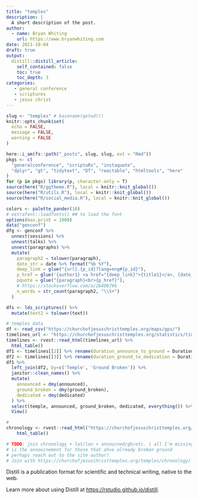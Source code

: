 ```yaml
---
title: "temples"
description: |
  A short description of the post.
author:
  - name: Bryan Whiting
    url: https://www.bryanwhiting.com
date: 2021-10-04
draft: true
output:
  distill::distill_article:
    self_contained: false
    toc: true
    toc_depth: 3
categories:
   - general conference
   - scriptures
   - jesus christ
---
```



```r
slug <- "temples" # basename(getwd())
knitr::opts_chunk$set(
  echo = FALSE,
  message = FALSE,
  warning = FALSE
)
```

```r
here::i_am(fs::path("_posts", slug, slug, ext = "Rmd"))
pkgs <- c(
  "generalconference", "scriptuRs", "instaquote",
  "dplyr", "gt", "tidytext", "DT", "reactable", "htmltools", "here"
)
for (p in pkgs) library(p, character.only = T)
source(here("R/ggtheme.R"), local = knitr::knit_global())
source(here("R/utils.R"), local = knitr::knit_global())
source(here("R/social_media.R"), local = knitr::knit_global())

colors <- palette_pander(10)
# extrafont::loadfonts() ## to load the font
options(max.print = 1000)
data("genconf")
dfg <- genconf %>%
  unnest(sessions) %>%
  unnest(talks) %>%
  unnest(paragraphs) %>%
  mutate(
    paragraph2 = tolower(paragraph),
    date_str = date %>% format("%b %Y"),
    deep_link = glue("{url}.{p_id}?lang=eng#{p_id}"),
    p_href = glue('{author1} <a href="{deep_link}">{title1}</a>, {date_str}'),
    pquote = glue("{paragraph}<br>{p_href}"),
    # https://stackoverflow.com/a/26406796
    n_words = str_count(paragraph2, "\\S+")
  )

dfs <- lds_scriptures() %>%
  mutate(text2 = tolower(text))
```

```r
# temples data
df <- read_csv("https://churchofjesuschristtemples.org/maps/gps/")
timelines_url <- "https://churchofjesuschristtemples.org/statistics/timelines/"
timelines <- rvest::read_html(timelines_url) %>%
  html_table()
df1 <- timelines[[2]] %>% rename(duration_announce_to_ground = Duration)
df2 <- timelines[[3]] %>% rename(duration_ground_to_dedication = Duration)
df1 %>%
  left_join(df2, by=c('Temple', 'Ground Broken')) %>%
  janitor::clean_names() %>%
  mutate(
    announced = dmy(announced),
    ground_broken = dmy(ground_broken),
    dedicated = dmy(dedicated)
  ) %>%
  select(temple, announced, ground_broken, dedicated, everything()) %>%
  View()

#
chronology <- rvest::read_html("https://churchofjesuschristtemples.org/temples/chronology/") %>%
    html_table()

# TODO: join chronology + lat/lon + annoucned/gb/etc. | all I'm missing
# is the annoucnement for those that ahve already broken ground
# perhaps reach out to the site author?
# Join with https://churchofjesuschristtemples.org/temples/chronology/
```

Distill is a publication format for scientific and technical writing, native to the web.

Learn more about using Distill at <https://rstudio.github.io/distill>.


